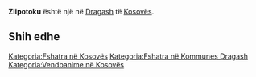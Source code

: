 {{Fshat në 
 | Emri                = Zlipotoku
 | EmriAlt                = 
 | NAME_SHORT_FORM=      
 | NAME_GENERIC=      
 | NAME_SORT_NAME_RO=      ZLIPOTOKU
 | FULL_NAME_RO = Zlipotoku
 | FULL_NAME_ND_RO=Zlipotoku
 | SORT_NAME_RG=ZLIPOTOKU
 | FULL_NAME_RG=Zlipotoku
 | FULL_NAME_ND_RG=Zlipotoku
 | SRP_NAME_SHORT_FORM=      
 | SRP_NAME_GENERIC=      
 | SRP_NAME_SORT_NAME_RO=      
 | SRP_FULL_NAME_RO = 
 | SRP_FULL_NAME_ND_RO=
 | SRP_SORT_NAME_RG=
 | SRP_FULL_NAME_RG=
 | SRP_FULL_NAME_ND_RG=
 | Emri (Rasa dhanore) = 
 | Figura              = 
 | Shteti              = Kosovo
 | Komuna              = Dragash
 | Kodi postar         = 
 | Sipërfaqja          = 

 | Popullsia           = 

 | Regj. i popullsisë  = 
 | Dend. e popullsisë  = 
 | Faqja zyrtare       = 
 <!--- Koordinatat ----> 
 | Gjerësia            = 41.978056
 | Gjatësia            = 20.66
 | Lartësia            = 
}}
'''Zlipotoku''' është një [[]] në [[Dragash]] të [[Kosovës]].

<!-- == Gjeografia == -->
<!-- == Historia == -->
<!-- == Demografia == -->
== Shih edhe ==
{{Komuna Dragash}}
{{Kosovo-Administrata-Cung}}

[[Kategoria:Fshatra në Kosovës]]
[[Kategoria:Fshatra në Kommunes Dragash]]
[[Kategoria:Vendbanime në Kosovës]]